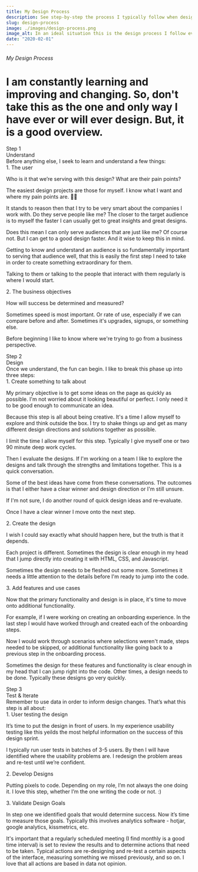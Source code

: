 ```yaml
---
title: My Design Process
description: See step-by-step the process I typically follow when designing.
slug: design-process
image: ./images/design-process.png
image_alt: In an ideal situation this is the design process I follow every time.
date: "2020-02-01"
---
```


<div class="design-article wide-wrapper" style={{ textAlign: "center" }}>
  <h6>My Design Process</h6>
  <h1>
    I am constantly learning and improving and changing. So, don't take this as the one and only way I have ever or will ever design. But, it is a good overview.
  </h1>
</div>

<div class="design-step-wrapper">
  <div class="design-step wide-wrapper">
    <div class="design-step--number">Step 1</div>
    <div class="design-step--step">Understand</div>
    <div class="design-step--description">Before anything else, I seek to learn and understand a few things: </div>
    <div class="step-process">
      <div class="step-process--title">1. The user</div>
      <div class="step-process--body">
        <p>Who is it that we’re serving with this design? What are their pain points?</p>
        <p>The easiest design projects are those for myself. I know what I want and where my pain points are. 🤷‍♀️</p>
        <p>It stands to reason then that I try to be very smart about the companies I work with. Do they serve people like me? The closer to the target audience is to myself the faster I can usually get to great insights and great designs.</p>
        <p>Does this mean I can only serve audiences that are just like me? Of course not. But I can get to a good design faster. And it wise to keep this in mind.</p>
        <p>Getting to know and understand an audience is so fundamentally important to serving that audience well, that this is easily the first step I need to take in order to create something extraordinary for them.</p>
        <p>Talking to them or talking to the people that interact with them regularly is where I would start.</p>
      </div>
      <div class="step-process--title">2. The business objectives</div>
      <div class="step-process--body">
        <p>How will success be determined and measured?</p>
        <p>Sometimes speed is most important. Or rate of use, especially if we can compare before and after. Sometimes it's upgrades, signups, or something else.</p>
        <p>Before beginning I like to know where we're trying to go from a business perspective.</p>
      </div>
    </div>
  </div>
</div>

<div class="design-step-wrapper colored">
  <div class="design-step wide-wrapper">
    <div class="design-step--number">Step 2</div>
    <div class="design-step--step">Design</div>
    <div class="design-step--description">Once we understand, the fun can begin. I like to break this phase up into three steps:</div>
    <div class="step-process">
      <div class="step-process--title">1. Create something to talk about</div>
      <div class="step-process--body">
        <p>My primary objective is to get some ideas on the page as quickly as possible. I'm not worried about it looking beautiful or perfect. I only need it to be good enough to communicate an idea.</p>
        <p>Because this step is all about being creative. It's a time I allow myself to explore and think outside the box. I try to shake things up and get as many different design directions and solutions together as possible.</p>
        <p>I limit the time I allow myself for this step. Typically I give myself one or two 90 minute deep work cycles.</p>
        <p>Then I evaluate the designs. If I'm working on a team I like to explore the designs and talk through the strengths and limitations together. This is a quick conversation.</p>
        <p>Some of the best ideas have come from these conversations. The outcomes is that I either have a clear winner and design direction or I'm still unsure.</p>
        <p>If I'm not sure, I do another round of quick design ideas and re-evaluate.</p>
        <p>Once I have a clear winner I move onto the next step.</p>
      </div>
      <div class="step-process--title">2. Create the design</div>
      <div class="step-process--body">
        <p>I wish I could say exactly what should happen here, but the truth is that it depends.</p>
        <p>Each project is different. Sometimes the design is clear enough in my head that I jump directly into creating it with HTML, CSS, and Javascript.</p>
        <p>Sometimes the design needs to be fleshed out some more. Sometimes it needs a little attention to the details before I'm ready to jump into the code.</p>
      </div>
      <div class="step-process--title">3. Add features and use cases</div>
      <div class="step-process--body">
        <p>Now that the primary functionality and design is in place, it's time to move onto additional functionality.</p>
        <p>For example, if I were working on creating an onboarding experience. In the last step I would have worked through and created each of the onboarding steps.</p>
        <p>Now I would work through scenarios where selections weren't made, steps needed to be skipped, or additional functionality like going back to a previous step in the onboarding process.</p>
        <p>Sometimes the design for these features and functionality is clear enough in my head that I can jump right into the code. Other times, a design needs to be done. Typically these designs go very quickly.</p>
      </div>
    </div>
  </div>
</div>

<div class="design-step-wrapper">
  <div class="design-step wide-wrapper">
    <div class="design-step--number">Step 3</div>
    <div class="design-step--step">Test & Iterate</div>
    <div class="design-step--description">Remember to use data in order to inform design changes. That’s what this step is all about:</div>
    <div class="step-process">
      <div class="step-process--title">1. User testing the design </div>
      <div class="step-process--body">
        <p>It’s time to put the design in front of users. In my experience usability testing like this yeilds the most helpful information on the success of this design sprint.</p>
        <p>I typically run user tests in batches of 3-5 users. By then I will have identified where the usability problems are. I redesign the problem areas and re-test until we’re confident.</p>
      </div>
      <div class="step-process--title">2. Develop Designs</div>
      <div class="step-process--body">
        <p>Putting pixels to code.  Depending on my role, I’m not always the one doing it. I love this step, whether I’m the one writing the code or not. :)</p>
      </div>
      <div class="step-process--title">3. Validate Design Goals</div>
      <div class="step-process--body">
        <p>In step one we identified goals that would determine success. Now it’s time to measure those goals. Typically this involves analytics software - hotjar, google analytics, kissmetrics, etc.</p>
        <p>It's important that a regularly scheduled meeting (I find monthly is a good time interval) is set to review the results and to determine actions that need to be taken. Typical actions are re-designing and re-test a certain aspects of the interface, measuring something we missed previously, and so on. I love that all actions are based in data not opinion.</p>
      </div>
    </div>
  </div>
</div>